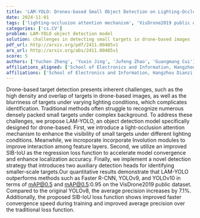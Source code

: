 ```yaml
---
title: 'LAM-YOLO: Drones-based Small Object Detection on Lighting-Occlusion Attention Mechanism YOLO'
date: 2024-11-01
tags: ['lighting-occlusion attention mechanism', 'VisDrone2019 public dataset', 'Involution modules', 'localization accuracy', 'drone-based target detection', 'auxiliary detection heads', 'average precision', 'model convergence', 'small object detection', 'SIB-IoU regression loss function']
categories: ['cs.CV']
problem: LAM-YOLO object detection model
solution: challenges in detecting small targets in drone-based images
pdf_url: http://arxiv.org/pdf/2411.00485v1
arx_url: http://arxiv.org/abs/2411.00485v1
score: 5
authors: ['Yuchen Zheng', 'Yuxin Jing', 'Jufeng Zhao', 'Guangmang Cui']
affiliations_aligned: ['School of Electronics and Information, Hangzhou Dianzi University, Hangzhou, 310018, PR China', 'School of Electronics and Information, Hangzhou Dianzi University, Hangzhou, 310018, PR China', 'School of Electronics and Information, Hangzhou Dianzi University, Hangzhou, 310018, PR China', 'School of Electronics and Information, Hangzhou Dianzi University, Hangzhou, 310018, PR China']
affiliations: ['School of Electronics and Information, Hangzhou Dianzi University, Hangzhou, 310018, PR China']
---
```



Drone-based target detection presents inherent challenges, such as the high density and overlap of targets in drone-based images, as well as the blurriness of targets under varying lighting conditions, which complicates identification. Traditional methods often struggle to recognize numerous densely packed small targets under complex background. To address these challenges, we propose LAM-YOLO, an object detection model specifically designed for drone-based. First, we introduce a light-occlusion attention mechanism to enhance the visibility of small targets under different lighting conditions. Meanwhile, we incroporate incorporate Involution modules to improve interaction among feature layers. Second, we utilize an improved SIB-IoU as the regression loss function to accelerate model convergence and enhance localization accuracy. Finally, we implement a novel detection strategy that introduces two auxiliary detection heads for identifying smaller-scale targets.Our quantitative results demonstrate that LAM-YOLO outperforms methods such as Faster R-CNN, YOLOv9, and YOLOv10 in terms of mAP@0.5 and mAP@0.5:0.95 on the VisDrone2019 public dataset. Compared to the original YOLOv8, the average precision increases by 7.1\%. Additionally, the proposed SIB-IoU loss function shows improved faster convergence speed during training and improved average precision over the traditional loss function.